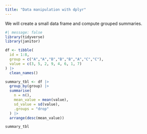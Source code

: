 ```yaml
---
title: "Data manipulation with dplyr"
---
```


We will create a small data frame and compute grouped summaries.

```r
#| message: false
library(tidyverse)
library(janitor)

df <- tibble(
  id = 1:8,
  group = c("A","A","B","B","B","A","C","C"),
  value = c(3, 5, 2, 9, 4, 6, 1, 7)
) |>
  clean_names()

summary_tbl <- df |>
  group_by(group) |>
  summarise(
    n = n(),
    mean_value = mean(value),
    sd_value = sd(value),
    .groups = "drop"
  ) |>
  arrange(desc(mean_value))

summary_tbl
```